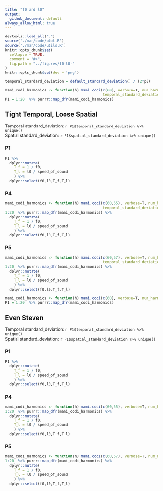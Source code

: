 ```yaml
---
title: "f0 and l0"
output:
  github_document: default
always_allow_html: true
---
```

```r
devtools::load_all(".")
source('./man/code/plot.R')
source('./man/code/utils.R')
knitr::opts_chunk$set(
  collapse = TRUE,
  comment = "#>",
  fig.path = "../figures/f0-l0-"
)
knitr::opts_chunk$set(dev = 'png')
```
```r
temporal_standard_deviation = default_standard_deviation() / (2*pi)
```


```r
mami_codi_harmonics <- function(h) mami.codi(c(60), verbose=T, num_harmonics = h,
                                             temporal_standard_deviation = temporal_standard_deviation)
P1 = 1:20  %>% purrr::map_dfr(mami_codi_harmonics)
```

## Tight Temporal, Loose Spatial

Temporal standard_deviation: `r P1$temporal_standard_deviation %>% unique()`\
Spatial  standard_deviation: `r P1$spatial_standard_deviation %>% unique()`

### P1

```r
P1 %>% 
  dplyr::mutate(
    T_f = 1 / f0, 
    T_l = l0 / speed_of_sound
    ) %>%
  dplyr::select(f0,l0,T_f,T_l)
```

### P4

```r
mami_codi_harmonics <- function(h) mami.codi(c(60,65), verbose=T, num_harmonics = h,
                                             temporal_standard_deviation = temporal_standard_deviation)
1:20  %>% purrr::map_dfr(mami_codi_harmonics) %>% 
  dplyr::mutate(
    T_f = 1 / f0, 
    T_l = l0 / speed_of_sound
    ) %>%
  dplyr::select(f0,l0,T_f,T_l)
```

### P5

```r
mami_codi_harmonics <- function(h) mami.codi(c(60,67), verbose=T, num_harmonics = h,
                                             temporal_standard_deviation = temporal_standard_deviation)
1:20  %>% purrr::map_dfr(mami_codi_harmonics) %>% 
  dplyr::mutate(
    T_f = 1 / f0, 
    T_l = l0 / speed_of_sound
    ) %>%
  dplyr::select(f0,l0,T_f,T_l)
```

```r
mami_codi_harmonics <- function(h) mami.codi(c(60), verbose=T, num_harmonics = h)
P1 = 1:20  %>% purrr::map_dfr(mami_codi_harmonics)
```

## Even Steven

Temporal standard_deviation: `r P1$temporal_standard_deviation %>% unique()`\
Spatial  standard_deviation: `r P1$spatial_standard_deviation %>% unique()`

### P1

```r
P1 %>% 
  dplyr::mutate(
    T_f = 1 / f0, 
    T_l = l0 / speed_of_sound
    ) %>%
  dplyr::select(f0,l0,T_f,T_l)
```

### P4

```r
mami_codi_harmonics <- function(h) mami.codi(c(60,65), verbose=T, num_harmonics = h)
1:20  %>% purrr::map_dfr(mami_codi_harmonics) %>% 
  dplyr::mutate(
    T_f = 1 / f0, 
    T_l = l0 / speed_of_sound
    ) %>%
  dplyr::select(f0,l0,T_f,T_l)
```

### P5

```r
mami_codi_harmonics <- function(h) mami.codi(c(60,67), verbose=T, num_harmonics = h)
1:20  %>% purrr::map_dfr(mami_codi_harmonics) %>% 
  dplyr::mutate(
    T_f = 1 / f0, 
    T_l = l0 / speed_of_sound
    ) %>%
  dplyr::select(f0,l0,T_f,T_l)
```
